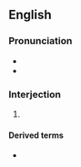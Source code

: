 {{also|Frick}}
==English==

===Pronunciation===
* {{IPA|en|/fɹɪk/}}
* {{rhymdeevtwx2yhv5dzchtbn
Fcexges|en|ɪk}}

===Interjection===
{{en-interj}}

# {{euphemistic form of|en|fuck}}

====Derived terms====
* {{l|en|fricking}}